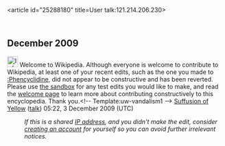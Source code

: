 <article id="25288180" title=User talk:121.214.206.230>
	<talkpage id="25288180" title="User talk:121.214.206.230">


== December 2009 ==
[[Image:Information.svg|25px]] Welcome to Wikipedia. Although everyone is welcome to contribute to Wikipedia, at least one of your recent edits, such as the one you made to [[:Phencyclidine]], did not appear to be constructive and has been reverted. Please use [[Wikipedia:Sandbox|the sandbox]] for any test edits you would like to make, and read the [[Wikipedia:Welcoming committee/Welcome to Wikipedia|welcome page]] to learn more about contributing constructively to this encyclopedia. Thank you.&lt;!-- Template:uw-vandalism1 --&gt; [[User:Suffusion of Yellow|Suffusion of Yellow]] ([[User talk:Suffusion of Yellow|talk]]) 05:22, 3 December 2009 (UTC)
:''If this is a shared [[IP address]], and you didn't make the edit, consider [[Wikipedia:Why create an account?|creating an account]] for yourself so you can avoid further irrelevant notices.''
	</talkpage>
</article>